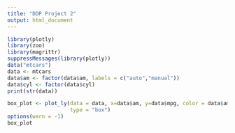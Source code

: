 ```yaml
---
title: "DDP Project 2"
output: html_document
---
```


```r
library(plotly)
library(zoo)
library(magrittr)
suppressMessages(library(plotly))
data("mtcars")
data <- mtcars
data$am <- factor(data$am, labels = c("auto","manual"))
data$cyl <- factor(data$cyl)
print(str(data))

box_plot <- plot_ly(data = data, x=data$am, y=data$mpg, color = data$am, 
                    type = "box")
options(warn = -1)
box_plot
```